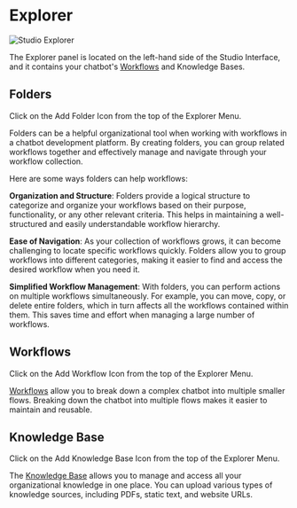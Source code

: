 # Explorer

![Studio Explorer](/content/studio-explorer.png)

The Explorer panel is located on the left-hand side of the Studio Interface, and it contains your chatbot's [Workflows](./workflows/) and Knowledge Bases.

## Folders

Click on the Add Folder Icon from the top of the Explorer Menu.

Folders can be a helpful organizational tool when working with workflows in a chatbot development platform. By creating folders, you can group related workflows together and effectively manage and navigate through your workflow collection.

Here are some ways folders can help workflows:

**Organization and Structure**: Folders provide a logical structure to categorize and organize your workflows based on their purpose, functionality, or any other relevant criteria. This helps in maintaining a well-structured and easily understandable workflow hierarchy.

**Ease of Navigation**: As your collection of workflows grows, it can become challenging to locate specific workflows quickly. Folders allow you to group workflows into different categories, making it easier to find and access the desired workflow when you need it.

**Simplified Workflow Management**: With folders, you can perform actions on multiple workflows simultaneously. For example, you can move, copy, or delete entire folders, which in turn affects all the workflows contained within them. This saves time and effort when managing a large number of workflows.

## Workflows

Click on the Add Workflow Icon from the top of the Explorer Menu.

[Workflows](./workflows/) allow you to break down a complex chatbot into multiple smaller flows. Breaking down the chatbot into multiple flows makes it easier to maintain and reusable.

## Knowledge Base

Click on the Add Knowledge Base Icon from the top of the Explorer Menu.

The [Knowledge Base](./knowledge-base/) allows you to manage and access all your organizational knowledge in one place. You can upload various types of knowledge sources, including PDFs, static text, and website URLs.
